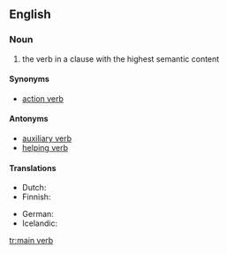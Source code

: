 ==English==

===Noun===
{{en-noun|head=[[main]] [[verb]]}}

# {{grammar}} the verb in a clause with the highest semantic content

====Synonyms====
* [[action verb]]

====Antonyms====
* [[auxiliary verb]]
* [[helping verb]]

====Translations====
{{trans-top|verb in a clause with the highest semantic content}}
* Dutch: {{t-|nl|hoofdwerkwoord|n}}
* Finnish: {{t-|fi|pääverbi}}
{{trans-mid}}
* German: {{t|de|Hauptverb}}
* Icelandic: {{t+|is|aðalsögn|f}}
{{trans-bottom}}

[[tr:main verb]]